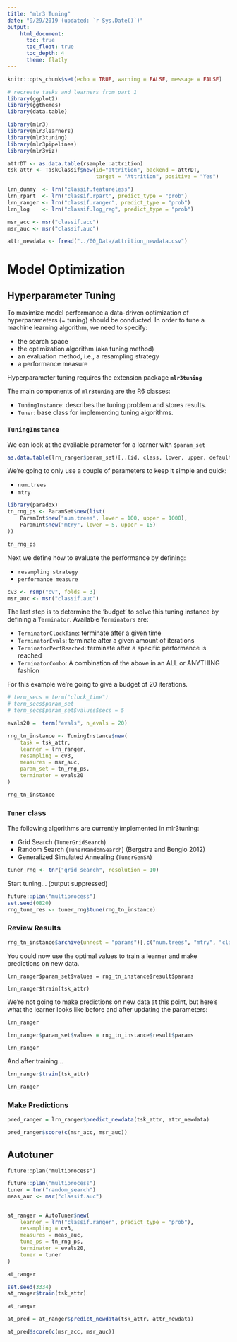 ```yaml
---
title: "mlr3 Tuning"
date: "9/29/2019 (updated: `r Sys.Date()`)"
output: 
    html_document:
      toc: true
      toc_float: true
      toc_depth: 4
      theme: flatly
---
```


```r
knitr::opts_chunk$set(echo = TRUE, warning = FALSE, message = FALSE)
```

```r
# recreate tasks and learners from part 1
library(ggplot2)
library(ggthemes)
library(data.table)

library(mlr3)
library(mlr3learners)
library(mlr3tuning)
library(mlr3pipelines)
library(mlr3viz)

attrDT <- as.data.table(rsample::attrition)
tsk_attr <- TaskClassif$new(id="attrition", backend = attrDT, 
                            target = "Attrition", positive = "Yes")

lrn_dummy  <- lrn("classif.featureless")
lrn_rpart  <- lrn("classif.rpart", predict_type = "prob")
lrn_ranger <- lrn("classif.ranger", predict_type = "prob")
lrn_log    <- lrn("classif.log_reg", predict_type = "prob")

msr_acc <- msr("classif.acc")
msr_auc <- msr("classif.auc")
```

```r
attr_newdata <- fread("../00_Data/attrition_newdata.csv")
```

# Model Optimization

## Hyperparameter Tuning

To maximize model performance a data-driven optimization of hyperparameters (= tuning) should be conducted. In order to tune a machine learning algorithm, we need to specify:

- the search space
- the optimization algorithm (aka tuning method)
- an evaluation method, i.e., a resampling strategy 
- a performance measure

Hyperparameter tuning requires the extension package <strong>`mlr3tuning`</strong>

The main components of `mlr3tuning` are the R6 classes:

- `TuningInstance`: describes the tuning problem and stores results.
- `Tuner`: base class for implementing tuning algorithms.

### `TuningInstance`
We can look at the available parameter for a learner with `$param_set`

```r
as.data.table(lrn_ranger$param_set)[,.(id, class, lower, upper, default)]
```
We're going to only use a couple of parameters to keep it simple and quick:

- `num.trees`
- `mtry`

```r
library(paradox)
tn_rng_ps <- ParamSet$new(list(
    ParamInt$new("num.trees", lower = 100, upper = 1000),
    ParamInt$new("mtry", lower = 5, upper = 15)
))

tn_rng_ps
```

Next we define how to evaluate the performance by defining:

- `resampling strategy`
- `performance measure`

```r
cv3 <- rsmp("cv", folds = 3)
msr_auc <- msr("classif.auc")
```

The last step is to determine the 'budget' to solve this tuning instance by defining a `Terminator`.
Available `Terminators` are:

- `TerminatorClockTime`: terminate after a given time
- `TerminatorEvals`: terminate after a given amount of iterations
- `TerminatorPerfReached`:  terminate after a specific performance is reached
- `TerminatorCombo`: A combination of the above in an ALL or ANYTHING fashion

For this example we're going to give a budget of 20 iterations.

```r
# term_secs = term("clock_time")
# term_secs$param_set
# term_secs$param_set$values$secs = 5

evals20 =  term("evals", n_evals = 20)

rng_tn_instance <- TuningInstance$new(
    task = tsk_attr,
    learner = lrn_ranger,
    resampling = cv3,
    measures = msr_auc,
    param_set = tn_rng_ps,
    terminator = evals20
)

rng_tn_instance
```

### `Tuner` class

The following algorithms are currently implemented in mlr3tuning:

- Grid Search (`TunerGridSearch`)
- Random Search (`TunerRandomSearch`) (Bergstra and Bengio 2012)
- Generalized Simulated Annealing (`TunerGenSA`)

```r
tuner_rng <- tnr("grid_search", resolution = 10)
```

Start tuning... (output suppressed)

```r
future::plan("multiprocess")
set.seed(0820)
rng_tune_res <- tuner_rng$tune(rng_tn_instance)

```

### Review Results
```r
rng_tn_instance$archive(unnest = "params")[,c("num.trees", "mtry", "classif.auc")]
```

You could now use the optimal values to train a learner and make predictions on new data.

`lrn_ranger$param_set$values = rng_tn_instance$result$params`

`lrn_ranger$train(tsk_attr)`

We're not going to make predictions on new data at this point, but here's what the learner looks like before and after updating the parameters:
```r
lrn_ranger

lrn_ranger$param_set$values = rng_tn_instance$result$params

lrn_ranger

```

And after training...
```r
lrn_ranger$train(tsk_attr)

lrn_ranger
```

### Make Predictions
```r
pred_ranger = lrn_ranger$predict_newdata(tsk_attr, attr_newdata)

pred_ranger$score(c(msr_acc, msr_auc))

```

## Autotuner


`future::plan("multiprocess")`

```r
future::plan("multiprocess")
tuner = tnr("random_search")
meas_auc <- msr("classif.auc")


at_ranger = AutoTuner$new(
    learner = lrn("classif.ranger", predict_type = "prob"),
    resampling = cv3,
    measures = meas_auc,
    tune_ps = tn_rng_ps,
    terminator = evals20,
    tuner = tuner
)

```


```r
at_ranger

```



```r
set.seed(3334)
at_ranger$train(tsk_attr)


```

```r

at_ranger

at_pred = at_ranger$predict_newdata(tsk_attr, attr_newdata)

at_pred$score(c(msr_acc, msr_auc))

```

